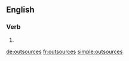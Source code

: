 ==English==

===Verb===
{{head|en}}

# {{en-third-person singular of|outsource}}

[[de:outsources]]
[[fr:outsources]]
[[simple:outsources]]